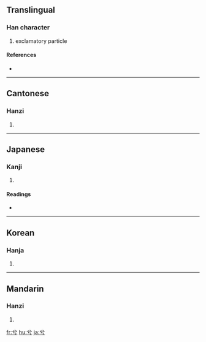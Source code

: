 ==Translingual==

===Han character===
{{Han char|rn=12|rad=八|as=02|sn=4|four=8020<sub>7</sub>|canj=金一女尸 (CMVS)}}

# exclamatory particle

====References====
* {{Han ref|kx=0127.030|dkj=01455|dj=0283.020|hdz=10241.060|uh=516E|ud=20846|bh=A4BC|bd=42172}}

----

==Cantonese==

===Hanzi===
{{yue-hanzi|jyut=|y=hai4}}

# {{defn|Cantonese}}

----

==Japanese==

===Kanji===
{{ja-kanji|grade=|rs=八02}}

# {{defn|Japanese}}

====Readings====
* {{ja-readings|on=[[けい]] (kei)|kun=[[の]] (no)}}

----

==Korean==

===Hanja===
{{ko-hanja|hangeul=혜|rv=hye|mr=hye}}

# {{defn|Korean}}

----

==Mandarin==

===Hanzi===
{{cmn-hanzi|pin=[[gōng]] ([[gong1]]), [[xī]] ([[xi1]])|wg=kung<sup>1</sup>, hsi<sup>1</sup>}}

# {{defn|Mandarin}}

[[fr:兮]]
[[hu:兮]]
[[ja:兮]]
